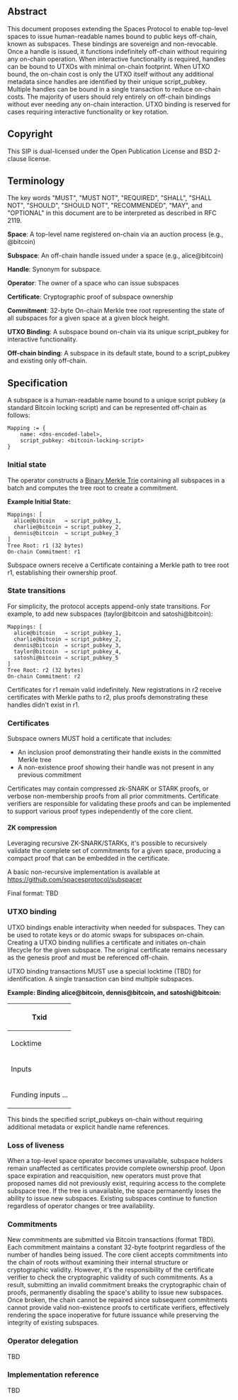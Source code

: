 ==Abstract==

This document proposes extending the Spaces Protocol to enable top-level spaces to issue human-readable names bound to public keys off-chain, known as subspaces. These bindings are sovereign and non-revocable. Once a handle is issued, it functions indefinitely off-chain without requiring any on-chain operation. When interactive functionality is required, handles can be bound to UTXOs with minimal on-chain footprint. When UTXO bound, the on-chain cost is only the UTXO itself without any additional metadata since handles are identified by their unique script_pubkey. Multiple handles can be bound in a single transaction to reduce on-chain costs. The majority of users should rely entirely on off-chain bindings without ever needing any on-chain interaction. UTXO binding is reserved for cases requiring interactive functionality or key rotation.


==Copyright==

This SIP is dual-licensed under the Open Publication License and BSD 2-clause license.

==Terminology==

The key words "MUST", "MUST NOT", "REQUIRED", "SHALL", "SHALL NOT", "SHOULD", "SHOULD NOT", "RECOMMENDED", "MAY", and "OPTIONAL" in this document are to be interpreted as described in RFC 2119.

'''Space''': A top-level name registered on-chain via an auction process (e.g., @bitcoin)

'''Subspace''': An off-chain handle issued under a space (e.g., alice@bitcoin)

'''Handle''': Synonym for subspace.

'''Operator''': The owner of a space who can issue subspaces

'''Certificate''': Cryptographic proof of subspace ownership

'''Commitment''': 32-byte On-chain Merkle tree root representing the state of all subspaces for a given space at a given block height.

'''UTXO Binding''': A subspace bound on-chain via its unique script_pubkey for interactive functionality.

'''Off-chain binding''': A subspace in its default state, bound to a script_pubkey and existing only off-chain.

==Specification==

A subspace is a human-readable name bound to a unique script pubkey (a standard Bitcoin locking script) and can be represented off-chain as follows:

<pre>
Mapping := {
    name: <dns-encoded-label>,
    script_pubkey: <bitcoin-locking-script>
}
</pre>

===Initial state===

The operator constructs a <a href="https://spacesprotocol.org/paper/#binary-trie">Binary Merkle Trie</a> containing all subspaces in a batch and computes the tree root to create a commitment.


'''Example Initial State:'''

<pre>
Mappings: [
  alice@bitcoin   → script_pubkey_1,
  charlie@bitcoin → script_pubkey_2,
  dennis@bitcoin  → script_pubkey_3
]
Tree Root: r1 (32 bytes)
On-chain Commitment: r1
</pre>


Subspace owners receive a Certificate containing a Merkle path to tree root r1, establishing their ownership proof.


===State transitions===

For simplicity, the protocol accepts append-only state transitions. For example, to add new subspaces (taylor@bitcoin and satoshi@bitcoin):

<pre>
Mappings: [
  alice@bitcoin   → script_pubkey_1,
  charlie@bitcoin → script_pubkey_2,
  dennis@bitcoin  → script_pubkey_3,
  taylor@bitcoin  → script_pubkey_4,
  satoshi@bitcoin → script_pubkey_5
]
Tree Root: r2 (32 bytes)
On-chain Commitment: r2
</pre>

Certificates for r1 remain valid indefinitely. New registrations in r2 receive certificates with Merkle paths to r2, plus proofs demonstrating these handles didn't exist in r1.


===Certificates===

Subspace owners MUST hold a certificate that includes:

* An inclusion proof demonstrating their handle exists in the committed Merkle tree
* A non-existence proof showing their handle was not present in any previous commitment

Certificates may contain compressed zk-SNARK or STARK proofs, or verbose non-membership proofs from all prior commitments. Certificate verifiers are responsible for validating these proofs and can be implemented to support various proof types independently of the core client.


====ZK compression====

Leveraging recursive ZK-SNARK/STARKs, it's possible to recursively validate the complete set of commitments for a given space, producing a compact proof that can be embedded in the certificate.

A basic non-recursive implementation is available at https://github.com/spacesprotocol/subspacer

Final format: TBD


===UTXO binding===

UTXO bindings enable interactivity when needed for subspaces. They can be used to rotate keys or do atomic swaps for subspaces on-chain. Creating a UTXO binding nullifies a certificate and initiates on-chain lifecycle for the given subspace. The original certificate remains necessary as the genesis proof and must be referenced off-chain.

UTXO binding transactions MUST use a special locktime (TBD) for identification. A single transaction can bind multiple subspaces.

'''Example: Binding alice@bitcoin, dennis@bitcoin, and satoshi@bitcoin:'''


{| class="wikitable"
|-
! colspan="3" | Txid
|-
! Locktime !! colspan="2" | TBD
|-
! Inputs !! Vout !! Outputs
|-
| rowspan="3" | Funding inputs ... || 0 || '''script_pubkey:''' <code>script_pubkey_1</code> <br /> '''value''': xxx
|-
|             || 1 || '''script_pubkey:''' <code>script_pubkey_3</code> <br /> '''value''': xxx
|-
|             || 2 || '''script_pubkey:''' <code>script_pubkey_5</code> <br /> '''value''': xxx
|}


This binds the specified script_pubkeys on-chain without requiring additional metadata or explicit handle name references.

===Loss of liveness===

When a top-level space operator becomes unavailable, subspace holders remain unaffected as certificates provide complete ownership proof. Upon space expiration and reacquisition, new operators must prove that proposed names did not previously exist, requiring access to the complete subspace tree. If the tree is unavailable, the space permanently loses the ability to issue new subspaces. Existing subspaces continue to function regardless of operator changes or tree availability. 


===Commitments===

New commitments are submitted via Bitcoin transactions (format TBD). Each commitment maintains a constant 32-byte footprint regardless of the number of handles being issued. The core client accepts commitments into the chain of roots without examining their internal structure or cryptographic validity. However, it's the responsibility of the certificate verifier to check the cryptographic validity of such commitments. As a result, submitting an invalid commitment breaks the cryptographic chain of proofs, permanently disabling the space's ability to issue new subspaces. Once broken, the chain cannot be repaired since subsequent commitments cannot provide valid non-existence proofs to certificate verifiers, effectively rendering the space inoperative for future issuance while preserving the integrity of existing subspaces.


===Operator delegation===

TBD


===Implementation reference===

TBD
